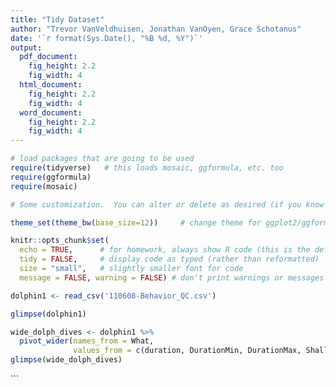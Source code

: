 ```yaml
---
title: "Tidy Dataset"
author: "Trevor VanVeldhuisen, Jonathan VanOyen, Grace Schotanus"
date: '`r format(Sys.Date(), "%B %d, %Y")`'
output: 
  pdf_document:
    fig_height: 2.2
    fig_width: 4
  html_document:
    fig_height: 2.2
    fig_width: 4
  word_document:
    fig_height: 2.2
    fig_width: 4
---
```


```r
# load packages that are going to be used
require(tidyverse)   # this loads mosaic, ggformula, etc. too
require(ggformula)
require(mosaic)

# Some customization.  You can alter or delete as desired (if you know what you are doing).

theme_set(theme_bw(base_size=12))     # change theme for ggplot2/ggformula

knitr::opts_chunk$set(
  echo = TRUE,      # for homework, always show R code (this is the default)
  tidy = FALSE,     # display code as typed (rather than reformatted)
  size = "small",   # slightly smaller font for code
  message = FALSE, warning = FALSE) # don't print warnings or messages in compiled document. So you MUST check them in RStudio!
```


```r
dolphin1 <- read_csv('110608-Behavior_QC.csv') 
```
```r
glimpse(dolphin1)
```

```r
wide_dolph_dives <- dolphin1 %>%
  pivot_wider(names_from = What,
              values_from = c(duration, DurationMin, DurationMax, Shallow, start , end, Start,End))
glimpse(wide_dolph_dives)
```

```


  